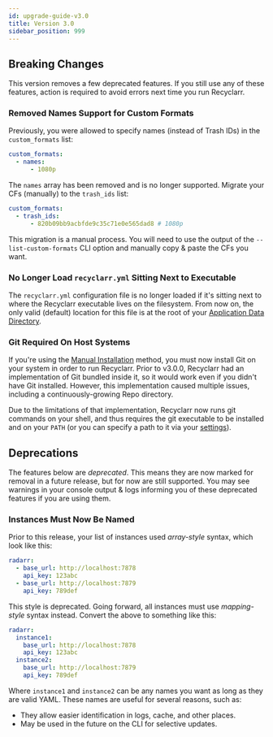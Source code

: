 ```yaml
---
id: upgrade-guide-v3.0
title: Version 3.0
sidebar_position: 999
---
```


## Breaking Changes

This version removes a few deprecated features. If you still use any of these features, action is
required to avoid errors next time you run Recyclarr.

### Removed Names Support for Custom Formats

Previously, you were allowed to specify names (instead of Trash IDs) in the `custom_formats` list:

```yml
custom_formats:
  - names:
      - 1080p
```

The `names` array has been removed and is no longer supported. Migrate your CFs (manually) to the
`trash_ids` list:

```yml
custom_formats:
  - trash_ids:
      - 820b09bb9acbfde9c35c71e0e565dad8 # 1080p
```

This migration is a manual process. You will need to use the output of the `--list-custom-formats`
CLI option and manually copy & paste the CFs you want.

### No Longer Load `recyclarr.yml` Sitting Next to Executable

The `recyclarr.yml` configuration file is no longer loaded if it's sitting next to where the
Recyclarr executable lives on the filesystem. From now on, the only valid (default) location for
this file is at the root of your [Application Data Directory][appdata].

[appdata]: /file-structure.mdx#appdata-directory

### Git Required On Host Systems

If you're using the [Manual Installation](/installation/manual-install.mdx) method, you must now
install Git on your system in order to run Recyclarr. Prior to v3.0.0, Recyclarr had an
implementation of Git bundled inside it, so it would work even if you didn't have Git installed.
However, this implementation caused multiple issues, including a continuously-growing Repo
directory.

Due to the limitations of that implementation, Recyclarr now runs git commands on your shell, and
thus requires the git executable to be installed and on your `PATH` (or you can specify a path to it
via your [settings](/yaml/settings-reference/repositories.mdx)).

## Deprecations

The features below are *deprecated*. This means they are now marked for removal in a future release,
but for now are still supported. You may see warnings in your console output & logs informing you of
these deprecated features if you are using them.

### Instances Must Now Be Named

Prior to this release, your list of instances used *array-style* syntax, which look like this:

```yml
radarr:
  - base_url: http://localhost:7878
    api_key: 123abc
  - base_url: http://localhost:7879
    api_key: 789def
```

This style is deprecated. Going forward, all instances must use *mapping-style* syntax instead.
Convert the above to something like this:

```yml
radarr:
  instance1:
    base_url: http://localhost:7878
    api_key: 123abc
  instance2:
    base_url: http://localhost:7879
    api_key: 789def
```

Where `instance1` and `instance2` can be any names you want as long as they are valid YAML. These
names are useful for several reasons, such as:

- They allow easier identification in logs, cache, and other places.
- May be used in the future on the CLI for selective updates.
